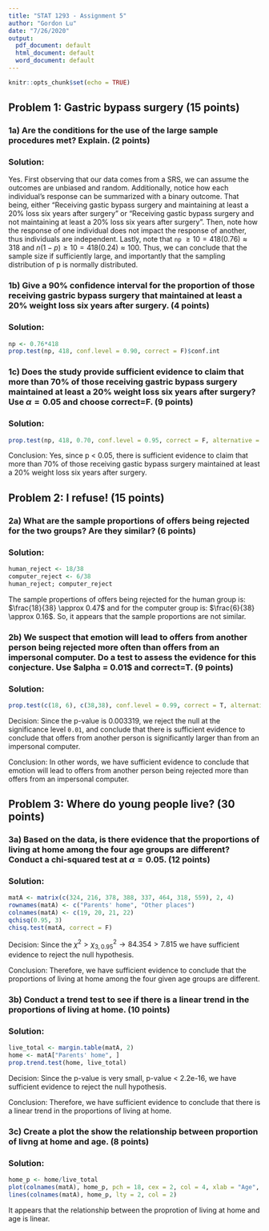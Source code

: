 ```yaml
---
title: "STAT 1293 - Assignment 5"
author: "Gordon Lu"
date: "7/26/2020"
output:
  pdf_document: default
  html_document: default
  word_document: default
---
```

```r
knitr::opts_chunk$set(echo = TRUE)
```

## Problem 1: Gastric bypass surgery (15 points)
### 1a) Are the conditions for the use of the large sample procedures met? Explain. (2 points)

### Solution:
Yes. First observing that our data comes from a SRS, we can assume the outcomes are unbiased and random. Additionally, notice how each individual's response can be summarized with a binary outcome. That being, either "Receiving gastic bypass surgery and maintaining at least a 20% loss six years after surgery" or "Receiving gastic bypass surgery and not maintaining at least a 20% loss six years after surgery". Then, note how the response of one individual does not impact the response of another, thus individuals are independent. Lastly, note that `np` $\geq 10 = 418(0.76)\approx 318$ and $n(1-p) \geq 10 = 418(0.24) \approx 100$. Thus, we can conclude that the sample size if sufficiently large, and importantly that the sampling distribution of p is normally distributed.

### 1b) Give a 90% confidence interval for the proportion of those receiving gastric bypass surgery that maintained at least a 20% weight loss six years after surgery. (4 points)

### Solution:
```r
np <- 0.76*418
prop.test(np, 418, conf.level = 0.90, correct = F)$conf.int
```

### 1c) Does the study provide sufficient evidence to claim that more than 70% of those receiving gastric bypass surgery maintained at least a 20% weight loss six years after surgery? Use $\alpha = 0.05$ and choose correct=F. (9 points)

### Solution:
```r
prop.test(np, 418, 0.70, conf.level = 0.95, correct = F, alternative = "greater")
```

Conclusion: Yes, since p < 0.05, there is sufficient evidence to claim that more than 70% of those receiving gastic bypass surgery maintained at least a 20% weight loss six years after surgery.

## Problem 2: I refuse! (15 points)
### 2a) What are the sample proportions of offers being rejected for the two groups? Are they similar? (6 points)

### Solution:
```r
human_reject <- 18/38
computer_reject <- 6/38
human_reject; computer_reject
```

The sample propertions of offers being rejected for the human group is: $\frac{18}{38} \approx 0.47$ and for the computer group is: $\frac{6}{38} \approx 0.16$. So, it appears that the sample proportions are not similar.

### 2b) We suspect that emotion will lead to offers from another person being rejected more often than offers from an impersonal computer. Do a test to assess the evidence for this conjecture. Use \$alpha = 0.01$ and correct=T. (9 points)

### Solution:
```r
prop.test(c(18, 6), c(38,38), conf.level = 0.99, correct = T, alternative = "greater")
```

Decision: Since the p-value is 0.003319, we reject the null at the significance level `0.01`, and conclude that there is sufficient evidence to conclude that offers from another person is significantly larger than from an impersonal computer.

Conclusion: In other words, we have sufficient evidence to conclude that emotion will lead to offers from another person being rejected more than offers from an impersonal computer.

## Problem 3: Where do young people live? (30 points)
### 3a) Based on the data, is there evidence that the proportions of living at home among the four age groups are different? Conduct a chi-squared test at $\alpha = 0.05$. (12 points)

### Solution:
```r
matA <- matrix(c(324, 216, 378, 388, 337, 464, 318, 559), 2, 4)
rownames(matA) <- c("Parents' home", "Other places")
colnames(matA) <- c(19, 20, 21, 22)
qchisq(0.95, 3)
chisq.test(matA, correct = F)
```

Decision: Since the $\chi^2 > \chi^{2}_{3, 0.95} \rightarrow 84.354 > 7.815$ we have sufficient evidence to reject the null hypothesis.

Conclusion: Therefore, we have sufficient evidence to conclude that the proportions of living at home among the four given age groups are different.

### 3b) Conduct a trend test to see if there is a linear trend in the proportions of living at home. (10 points)

### Solution:
```r
live_total <- margin.table(matA, 2)
home <- matA["Parents' home", ]
prop.trend.test(home, live_total)
```

Decision: Since the p-value is very small, p-value < 2.2e-16, we have sufficient evidence to reject the null hypothesis.

Conclusion: Therefore, we have sufficient evidence to conclude that there is a linear trend in the proportions of living at home.

### 3c) Create a plot the show the relationship between proportion of livng at home and age. (8 points)

### Solution:
```r
home_p <- home/live_total
plot(colnames(matA), home_p, pch = 18, cex = 2, col = 4, xlab = "Age", ylab = "Proportion living at home")
lines(colnames(matA), home_p, lty = 2, col = 2)
```

It appears that the relationship between the proprotion of living at home and age is linear.
